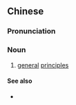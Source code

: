 {{also|总纲}}
==Chinese==
{{zh-forms|s=总纲}}

===Pronunciation===
{{zh-pron
|m=zǒnggāng
|mn=chóng-kang
|cat=n
}}

===Noun===
{{zh-noun}}

# [[general]] [[principle]]s

====See also====
* {{zh-l|綱領}}